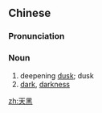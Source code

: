==Chinese==
{{zh-forms}}

===Pronunciation===
{{zh-pron
|m=tiānhēi
|c=tin1 hak1
|mn=thiⁿ-he̍k
|w=1thi heq
|cat=n
}}

===Noun===
{{zh-noun}}

# deepening [[dusk]]; dusk
# [[dark]], [[darkness]]

[[zh:天黑]]